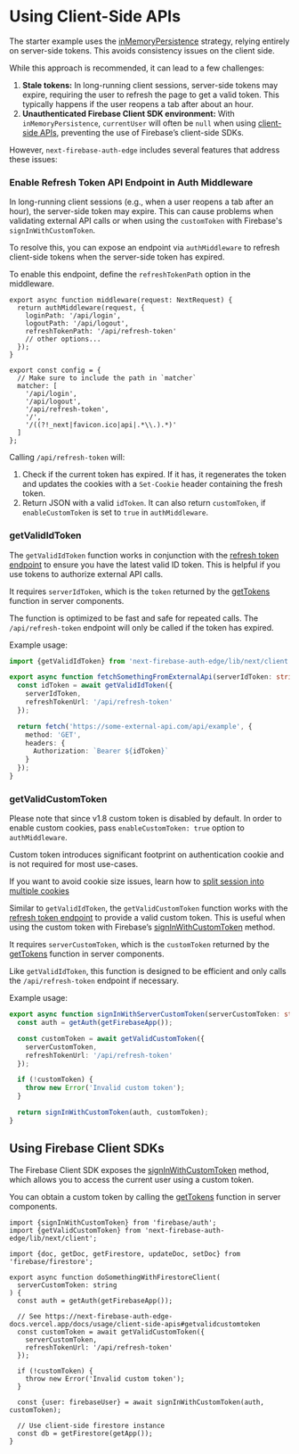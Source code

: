 # Using Client-Side APIs

The starter example uses the [inMemoryPersistence](https://github.com/awinogrodzki/next-firebase-auth-edge/blob/main/examples/next-typescript-starter/app/auth/firebase.ts#L28-L30) strategy, relying entirely on server-side tokens. This avoids consistency issues on the client side.

While this approach is recommended, it can lead to a few challenges:

1. **Stale tokens:** In long-running client sessions, server-side tokens may expire, requiring the user to refresh the page to get a valid token. This typically happens if the user reopens a tab after about an hour.
2. **Unauthenticated Firebase Client SDK environment:** With `inMemoryPersistence`, `currentUser` will often be `null` when using [client-side APIs](https://firebase.google.com/docs/auth/web/manage-users), preventing the use of Firebase’s client-side SDKs.

However, `next-firebase-auth-edge` includes several features that address these issues:

### Enable Refresh Token API Endpoint in Auth Middleware

In long-running client sessions (e.g., when a user reopens a tab after an hour), the server-side token may expire. This can cause problems when validating external API calls or when using the `customToken` with Firebase's `signInWithCustomToken`.

To resolve this, you can expose an endpoint via `authMiddleware` to refresh client-side tokens when the server-side token has expired.

To enable this endpoint, define the `refreshTokenPath` option in the middleware.

```tsx
export async function middleware(request: NextRequest) {
  return authMiddleware(request, {
    loginPath: '/api/login',
    logoutPath: '/api/logout',
    refreshTokenPath: '/api/refresh-token'
    // other options...
  });
}

export const config = {
  // Make sure to include the path in `matcher`
  matcher: [
    '/api/login',
    '/api/logout',
    '/api/refresh-token',
    '/',
    '/((?!_next|favicon.ico|api|.*\\.).*)'
  ]
};
```

Calling `/api/refresh-token` will:

1. Check if the current token has expired. If it has, it regenerates the token and updates the cookies with a `Set-Cookie` header containing the fresh token.
2. Return JSON with a valid `idToken`. It can also return `customToken`, if `enableCustomToken` is set to `true` in `authMiddleware`.

### getValidIdToken

The `getValidIdToken` function works in conjunction with the [refresh token endpoint](/docs/usage/client-side-apis#enable-refresh-token-api-endpoint-in-auth-middleware) to ensure you have the latest valid ID token. This is helpful if you use tokens to authorize external API calls.

It requires `serverIdToken`, which is the `token` returned by the [getTokens](/docs/usage/server-components#gettokens) function in server components.

The function is optimized to be fast and safe for repeated calls. The `/api/refresh-token` endpoint will only be called if the token has expired.

Example usage:

```ts
import {getValidIdToken} from 'next-firebase-auth-edge/lib/next/client';

export async function fetchSomethingFromExternalApi(serverIdToken: string) {
  const idToken = await getValidIdToken({
    serverIdToken,
    refreshTokenUrl: '/api/refresh-token'
  });

  return fetch('https://some-external-api.com/api/example', {
    method: 'GET',
    headers: {
      Authorization: `Bearer ${idToken}`
    }
  });
}
```

### getValidCustomToken

Please note that since v1.8 custom token is disabled by default. In order to enable custom cookies, pass `enableCustomToken: true` option to `authMiddleware`.

Custom token introduces significant footprint on authentication cookie and is not required for most use-cases.

If you want to avoid cookie size issues, learn how to [split session into multiple cookies](/docs/usage/middleware#multiple-cookies)

Similar to `getValidIdToken`, the `getValidCustomToken` function works with the [refresh token endpoint](/docs/usage/client-side-apis#enable-refresh-token-api-endpoint-in-auth-middleware) to provide a valid custom token. This is useful when using the custom token with Firebase’s [signInWithCustomToken](https://firebase.google.com/docs/auth/web/custom-auth#authenticate-with-firebase) method.

It requires `serverCustomToken`, which is the `customToken` returned by the [getTokens](/docs/usage/server-components#gettokens) function in server components.

Like `getValidIdToken`, this function is designed to be efficient and only calls the `/api/refresh-token` endpoint if necessary.

Example usage:

```ts
export async function signInWithServerCustomToken(serverCustomToken: string) {
  const auth = getAuth(getFirebaseApp());

  const customToken = await getValidCustomToken({
    serverCustomToken,
    refreshTokenUrl: '/api/refresh-token'
  });

  if (!customToken) {
    throw new Error('Invalid custom token');
  }

  return signInWithCustomToken(auth, customToken);
}
```

## Using Firebase Client SDKs

The Firebase Client SDK exposes the [signInWithCustomToken](https://firebase.google.com/docs/auth/web/custom-auth#authenticate-with-firebase) method, which allows you to access the current user using a custom token.

You can obtain a custom token by calling the [getTokens](/docs/usage/server-components#gettokens) function in server components.

```tsx
import {signInWithCustomToken} from 'firebase/auth';
import {getValidCustomToken} from 'next-firebase-auth-edge/lib/next/client';

import {doc, getDoc, getFirestore, updateDoc, setDoc} from 'firebase/firestore';

export async function doSomethingWithFirestoreClient(
  serverCustomToken: string
) {
  const auth = getAuth(getFirebaseApp());

  // See https://next-firebase-auth-edge-docs.vercel.app/docs/usage/client-side-apis#getvalidcustomtoken
  const customToken = await getValidCustomToken({
    serverCustomToken,
    refreshTokenUrl: '/api/refresh-token'
  });

  if (!customToken) {
    throw new Error('Invalid custom token');
  }

  const {user: firebaseUser} = await signInWithCustomToken(auth, customToken);

  // Use client-side firestore instance
  const db = getFirestore(getApp());
}
```
